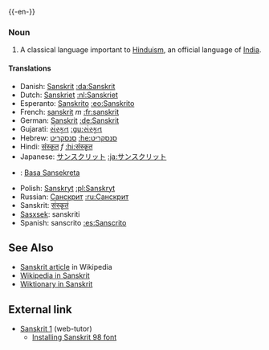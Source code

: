{{wikipedia}}
{{-en-}}

=== Noun ===

# A classical language important to [[Hinduism]], an official language of [[India]].

==== Translations ====

*Danish: [[Sanskrit]] [[:da:Sanskrit]]
*Dutch: [[Sanskriet]] [[:nl:Sanskriet]]
*Esperanto: [[Sanskrito]] [[:eo:Sanskrito]]
*French: [[sanskrit]] ''m'' [[:fr:sanskrit]]
*German: [[Sanskrit]] [[:de:Sanskrit]]
*Gujarati: [[સંસ્કૃત]] [[:gu:સંસ્કૃત]]
*Hebrew: [[סנסקריט]] [[:he:סנסקריט]]
*Hindi: [[संस्कृत]] ''f'' [[:hi:संस्कृत]]
*Japanese: [[サンスクリット]] [[:ja:サンスクリット]]
*{{jv}}: [[Basa Sansekreta]]
*Polish: [[Sanskryt]] [[:pl:Sanskryt]]
*Russian: [[Санскрит]] [[:ru:Санскрит]]
*Sanskrit: [[संस्कृतं]]
*[[Sasxsek]]: sanskriti
*Spanish: sanscrito [[:es:Sanscrito]]

== See Also ==

*[[w:Sanskrit|Sanskrit article]] in Wikipedia
*[http://sa.wikipedia.org Wikipedia in Sanskrit]
*[http://sa.wiktionary.org Wiktionary in Sanskrit]

==External link==
*[http://www.sanskrit-sanscrito.com.ar/english/sanskrit/sanscritoargentingles.html Sanskrit 1] (web-tutor)
**[http://www.sanskrit-sanscrito.com.ar/english/rest/sanskritfont.html Installing Sanskrit 98 font]